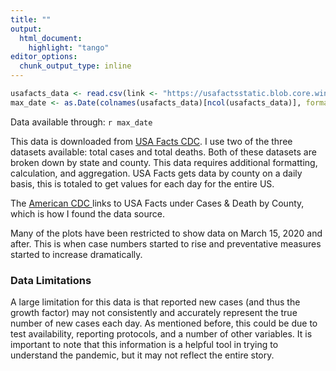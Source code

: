 ```yaml
---
title: ""
output:
  html_document:
    highlight: "tango"
editor_options: 
  chunk_output_type: inline
---
```



```r
usafacts_data <- read.csv(link <- "https://usafactsstatic.blob.core.windows.net/public/data/covid-19/covid_confirmed_usafacts.csv")
max_date <- as.Date(colnames(usafacts_data)[ncol(usafacts_data)], format = "X%m.%d.%y")
```

Data available through: `r max_date`  

This data is downloaded from 
<a href="https://usafacts.org/visualizations/coronavirus-covid-19-spread-map/" target="_blank" >
USA Facts CDC</a>. I use two of the three datasets available: total cases and total deaths.  Both of these datasets are broken down by state and county.  This data requires additional formatting, calculation, and aggregation.  USA Facts gets data by county on a daily basis, this is totaled to get values for each day for the entire US. 

The
<a href="https://www.cdc.gov/coronavirus/2019-ncov/cases-updates/cases-in-us.html" target="_blank">
American CDC </a> 
links to USA Facts under Cases & Death by County, which is how I found the data source.  

Many of the plots have been restricted to show data on March 15, 2020 and after.  This is when case numbers started to rise and preventative measures started to increase dramatically.  

### Data Limitations 

 A large limitation for this data is that reported new cases (and thus the growth factor) may not consistently and accurately represent the true number of new cases each day.  As mentioned before, this could be due to test availability, reporting protocols, and a number of other variables.  It is important to note that this information is a helpful tool in trying to understand the pandemic, but it may not reflect the entire story.  
 
